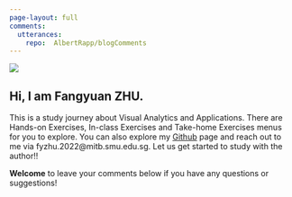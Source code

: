 ```yaml
---
page-layout: full
comments: 
  utterances: 
    repo:  AlbertRapp/blogComments
---
```


::: grid
::: g-col-6
![](images/paste-B345E8DA.png)
:::

::: g-col-6
# Hi, I am Fangyuan ZHU.

This is a study journey about Visual Analytics and Applications. There are Hands-on Exercises, In-class Exercises and Take-home Exercises menus for you to explore. You can also explore my [Github](https://github.com/zhufy3/ISSS608) page and reach out to me via fyzhu.2022@mitb.smu.edu.sg. Let us get started to study with the author!!

**Welcome** to leave your comments below if you have any questions or suggestions!


:::

:::
